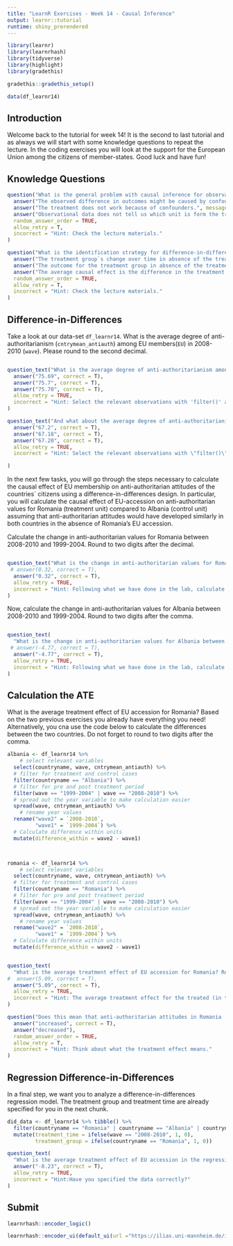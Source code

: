 ```yaml
---
title: "LearnR Exercises - Week 14 - Causal Inference"
output: learnr::tutorial
runtime: shiny_prerendered
---
```


```r
library(learnr)
library(learnrhash)
library(tidyverse)
library(highlight)
library(gradethis)

gradethis::gradethis_setup()

data(df_learnr14)
```

## Introduction

Welcome back to the tutorial for week 14! It is the second to last tutorial and as always we will start with some knowledge questions to repeat the lecture. In the coding exercises you will look at the support for the European Union among the citizens of member-states. Good luck and have fun!

## Knowledge Questions

```r
question("What is the general problem with causal inference for observational data?",
  answer("The observed difference in outcomes might be caused by confounders instead of the treatment.", correct = T),
  answer("The treatment does not work because of confounders.", message = "Think about the role of confounders in analyses of observational data. The treatment may work, but we do not know what influence the confounders have had!"),
  answer("Observational data does not tell us which unit is form the treatment and the control group."),
  random_answer_order = TRUE,
  allow_retry = T,
  incorrect = "Hint: Check the lecture materials."
)
```

```r
question("What is the identification strategy for difference-in-differences designs?",
  answer("The treatment group`s change over time in absence of the treatment is equal to the control group`s change over time.", correct = T),
  answer("The outcome for the treatment group in absence of the treatment is identical to the outcome of the control group.", message = ""),
  answer("The average causal effect is the difference in the treatment group's outcome before and after the treatment.", message = "What role does the control group play here?"),
  random_answer_order = TRUE,
  allow_retry = T,
  incorrect = "Hint: Check the lecture materials."
)
```

## Difference-in-Differences

Take a look at our data-set `df_learnr14`. What is the average degree of anti-authoritarianism (`cntrymean_antiauth`) among EU members(`EU`) in 2008-2010 (`wave`). Please round to the second decimal.

```r

```

```r
question_text("What is the average degree of anti-authoritarianism among EU members in 2008-2010 ('cntrymean_antiauth').",
  answer("75.69", correct = T),
  answer("75.7", correct = T),
  answer("75.70", correct = T),
  allow_retry = TRUE,
  incorrect = "Hint: Select the relevant observations with 'filter()' and use the 'mean()' command to calculate the average."
)
```

```r
question_text("And what about the average degree of anti-authoritarianism among non-EU members in the same time frame?",
  answer("67.2", correct = T),
  answer("67.18", correct = T),
  answer("67.20", correct = T),
  allow_retry = TRUE,
  incorrect = "Hint: Select the relevant observations with \"filter()\" and use the \"mean()\" command to calculate the average."

)
```

In the next few tasks, you will go through the steps necessary to calculate the causal effect of EU membership on anti-authoritarian attitudes of the countries` citizens using a difference-in-differences design. In particular, you will calculate the causal effect of EU-accession on anti-authoritarian values for Romania (treatment unit) compared to Albania (control unit) assuming that anti-authoritarian attitudes would have developed similarly in both countries in the absence of Romania's EU accession.

Calculate the change in anti-authoritarian values for Romania between 2008-2010 and 1999-2004. Round to two digits after the decimal. 


```r

```

```r
question_text("What is the change in anti-authoritarian values for Romania between 2008-2010 and 1999-2004. Round to two digits after the comma.",
 # answer(0.32, correct = T),
  answer("0.32", correct = T),
  allow_retry = TRUE,
  incorrect = "Hint: Following what we have done in the lab, calculate the values of \"cntrymean_antiauth\" for Romania for these two time points and subtract them from each other."
)
```

Now, calculate the change in anti-authoritarian values for Albania between 2008-2010 and 1999-2004. Round to two digits after the comma.

```r

```

```r
question_text(
  "What is the change in anti-authoritarian values for Albania between 2008-2010 and 1999-2004. Round to two digits after the comma.",
 # answer(-4.77, correct = T),
  answer("-4.77", correct = T),
  allow_retry = TRUE,
  incorrect = "Hint: Following what we have done in the lab, calculate the values of \"cntrymean_antiauth\" for Albania for these two time points and subtract them from each other."
)
```


## Calculation the ATE

What is the average treatment effect of EU accession for Romania? Based on the two previous exercises you already have everything you need! Alternatively, you cna use the code below to calculate the differences between the two countries. Do not forget to round to two digits after the comma.

```r


albania <- df_learnr14 %>% 
    # select relevant variables
  select(countryname, wave, cntrymean_antiauth) %>% 
  # filter for treatment and control cases
  filter(countryname == "Albania") %>% 
  # filter for pre and post treatment period
  filter(wave == "1999-2004" | wave == "2008-2010") %>% 
  # spread out the year variable to make calculation easier
  spread(wave, cntrymean_antiauth) %>%
    # rename year values
  rename("wave2" = `2008-2010`,
         "wave1" = `1999-2004`) %>%
  # Calculate difference within units
  mutate(difference_within = wave2 - wave1)



romania <- df_learnr14 %>% 
    # select relevant variables
  select(countryname, wave, cntrymean_antiauth) %>% 
  # filter for treatment and control cases
  filter(countryname == "Romania") %>% 
  # filter for pre and post treatment period
  filter(wave == "1999-2004" | wave == "2008-2010") %>% 
  # spread out the year variable to make calculation easier
  spread(wave, cntrymean_antiauth) %>%
    # rename year values
  rename("wave2" = `2008-2010`,
         "wave1" = `1999-2004`) %>%
  # Calculate difference within units
  mutate(difference_within = wave2 - wave1)

```

```r


```

```r
question_text(
  "What is the average treatment effect of EU accession for Romania? Round to two digits after the comma.",
#  answer(5.09, correct = T),
  answer("5.09", correct = T),
  allow_retry = TRUE,
  incorrect = "Hint: The average treatment effect for the treated (in this case, Romania) is the difference between the change in outcomes for the treatment unit (Romania) and the change in outcomes for the control unit (Albania)."
)
```


```r
question("Does this mean that anti-authoritarian attitudes in Romania ... due to EU accession?",
  answer("increased", correct = T),
  answer("decreased"),
  random_answer_order = TRUE,
  allow_retry = T,
  incorrect = "Hint: Think about what the treatment effect means."
)
```

## Regression Difference-in-Differences

In a final step, we want you to analyze a difference-in-differences regression model. The treatment group and treatment time are already specified for you in the next chunk. 


```r

did_data <- df_learnr14 %>% tibble() %>%
  filter(countryname == "Romania" | countryname == "Albania" | countryname == "Finland" | countryname == "Ukraine" | countryname == "Switzerland") %>%
  mutate(treatment_time = ifelse(wave == "2008-2010", 1, 0),
         treatment_group = ifelse(countryname == "Romania", 1, 0))

```

```r
question_text(
  "What is the average treatment effect of EU accession in the regression model? Please round to two digits after the decimal",
  answer("-8.23", correct = T),
  allow_retry = TRUE,
  incorrect = "Hint:Have you specified the data correctly?"
)
```



## Submit

```r
learnrhash::encoder_logic()
```

```r
learnrhash::encoder_ui(default_ui(url ="https://ilias.uni-mannheim.de/ilias.php?baseClass=ilObjSurveyGUI&ref_id=1114228&cmd=infoScreen"))
```